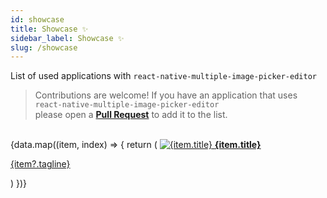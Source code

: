 ```yaml
---
id: showcase
title: Showcase ✨
sidebar_label: Showcase ✨
slug: /showcase
---
```



List of used applications with `react-native-multiple-image-picker-editor`

> Contributions are welcome! If you have an application that uses `react-native-multiple-image-picker-editor`<br/>
> please open a [**Pull Request**](https://github.com/baronha/react-native-multiple-image-picker/tree/master/docs/docs/SHOWCASE/showcase.json) to add it to the list.

<br />

<div className="showcaseContainer">
  {data.map((item, index) => {
    return (
      <a
        key={`showcase-${index}`}
        href={item.link}
        target="_blank"
        className="showcaseItem"
      >
        <img src={item.banner} alt={item.title} className="showcaseBanner" />
        <b>{item.title}</b>
        <p className="showcaseTagline">{item?.tagline}</p>
      </a>
    )
  })}
</div>
